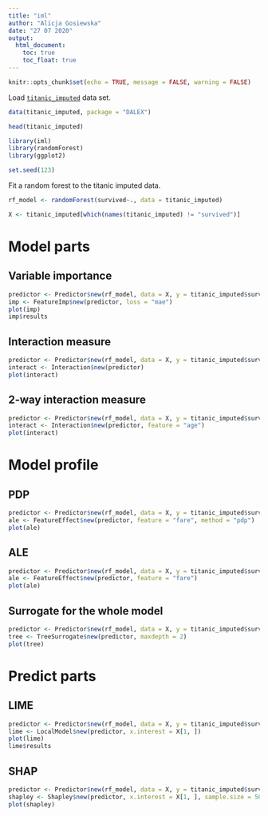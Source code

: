 ```yaml
---
title: "iml"
author: "Alicja Gosiewska"
date: "27 07 2020"
output:
  html_document:
    toc: true
    toc_float: true
---
```



```r
knitr::opts_chunk$set(echo = TRUE, message = FALSE, warning = FALSE)
```



Load [`titanic_imputed`](https://modeloriented.github.io/DALEX/reference/titanic.html) data set.

```r
data(titanic_imputed, package = "DALEX")

head(titanic_imputed)
```


```r
library(iml)
library(randomForest)
library(ggplot2)

set.seed(123)
```

Fit a random forest to the titanic imputed data.

```r
rf_model <- randomForest(survived~., data = titanic_imputed)
```

```r
X <- titanic_imputed[which(names(titanic_imputed) != "survived")]
```

# Model parts

## Variable importance

```r
predictor <- Predictor$new(rf_model, data = X, y = titanic_imputed$survived)
imp <- FeatureImp$new(predictor, loss = "mae")
plot(imp)
imp$results
```


## Interaction measure


```r
predictor <- Predictor$new(rf_model, data = X, y = titanic_imputed$survived)
interact <- Interaction$new(predictor)
plot(interact)
```


## 2-way interaction measure

```r
predictor <- Predictor$new(rf_model, data = X, y = titanic_imputed$survived)
interact <- Interaction$new(predictor, feature = "age")
plot(interact)
```


# Model profile

## PDP

```r
predictor <- Predictor$new(rf_model, data = X, y = titanic_imputed$survived)
ale <- FeatureEffect$new(predictor, feature = "fare", method = "pdp")
plot(ale)
```

## ALE

```r
predictor <- Predictor$new(rf_model, data = X, y = titanic_imputed$survived)
ale <- FeatureEffect$new(predictor, feature = "fare")
plot(ale)
```


## Surrogate for the whole model

```r
predictor <- Predictor$new(rf_model, data = X, y = titanic_imputed$survived)
tree <- TreeSurrogate$new(predictor, maxdepth = 2)
plot(tree)
```



# Predict parts

## LIME


```r
predictor <- Predictor$new(rf_model, data = X, y = titanic_imputed$survived)
lime <- LocalModel$new(predictor, x.interest = X[1, ])
plot(lime)
lime$results
```




## SHAP


```r
predictor <- Predictor$new(rf_model, data = X, y = titanic_imputed$survived)
shapley <- Shapley$new(predictor, x.interest = X[1, ], sample.size = 50)
plot(shapley)
```


